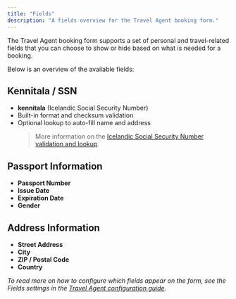 ```yaml
---
title: "Fields"
description: "A fields overview for the Travel Agent booking form."
---
```


The Travel Agent booking form supports a set of personal and travel-related fields that you can choose to show or hide based on what is needed for a booking. 

Below is an overview of the available fields:

## Kennitala / SSN

- **kennitala** (Icelandic Social Security Number)
- Built-in format and checksum validation
- Optional lookup to auto-fill name and address
    >More information on the [Icelandic Social Security Number validation and lookup](/docs/travel-agent-web-bookings/features/isl-ssn-validation-lookup).

## Passport Information

- **Passport Number**
- **Issue Date**
- **Expiration Date**
- **Gender**

## Address Information

- **Street Address**
- **City**
- **ZIP / Postal Code**
- **Country**

_To read more on how to configure which fields appear on the form, see the Fields settings in the [Travel Agent configuration guide](/docs/travel-agent)._ 